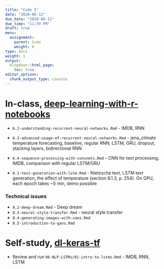 ```yaml
---
title: "Code 5"
date: "2020-06-12"
due_date: "2020-06-12"
due_time: "11:59 PM"
draft: true
menu:
  assignment:
    parent: Code
    weight: 6
type: docs
weight: 1
output:
  blogdown::html_page:
    toc: true
editor_options: 
  chunk_output_type: console
---
```


# In-class, [deep-learning-with-r-notebooks](https://github.com/jjallaire/deep-learning-with-r-notebooks)

- `6.2-understanding-recurrent-neural-networks.Rmd` - IMDB, RNN
- `6.3-advanced-usage-of-recurrent-neural-networks.Rmd` - jena_climate temperature forecasting, baseline, regular RNN, LSTM, GRU, dropout, stacking layers, bidirectional RNN
- `6.4-sequence-processing-with-convnets.Rmd` - CNN for text processing, IMDB, comparison with regular LSTM/GRU

- `8.1-text-generation-with-lstm.Rmd` - Nietzsche text, LSTM text generation, the effect of temperature (section 8.1.3, p. 254). On GPU, each epoch takes ~5 min, demo possible

### Technical issues

- `8.2-deep-dream.Rmd` - Deep dream
- `8.3-neural-style-transfer.Rmd` - neural style transfer
- `8.4-generating-images-with-vaes.Rmd`
- `8.5-introduction-to-gans.Rmd`

# Self-study, [dl-keras-tf](https://github.com/rstudio-conf-2020/dl-keras-tf)

- Review and run `08-NLP-LSTMs/01-intro-to-lstms.Rmd` - IMDB, RNN, LSTM



